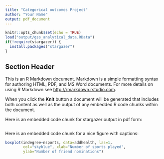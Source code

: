 ```yaml
---
title: "Categorical outcomes Project"
author: "Your Name"
output: pdf_document
---
```


```r
knitr::opts_chunk$set(echo = TRUE)
load("output/gss_analytical_data.RData")
if(!require(stargazer)) {
  install.packages("stargazer")
}
```

## Section Header

This is an R Markdown document. Markdown is a simple formatting syntax for authoring HTML, PDF, and MS Word documents. For more details on using R Markdown see <http://rmarkdown.rstudio.com>.

When you click the **Knit** button a document will be generated that includes both content as well as the output of any embedded R code chunks within the document.

Here is an embedded code chunk for stargazer output in pdf form:

```r

```

Here is an embedded code chunk for a nice figure with captions: 

```r
boxplot(indegree~nsports, data=addhealth, las=1, 
        col="skyblue", xlab="Number of sports played",
        ylab="Number of friend nominations")
```